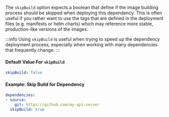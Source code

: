 The `skipBuild` option expects a boolean that define if the image building process should be skipped when deploying this dependency. This is often useful if you rather want to use the tags that are defined in the deployment files (e.g. manifests or helm charts) which may reference more stable, production-like versions of the images.

:::info
Using `skipBuild` is useful when trying to speed up the dependency deployment process, especially when working with many dependencies that frequently change.
:::

#### Default Value For `skipBuild`
```yaml
skipBuild: false
```

#### Example: Skip Build for Dependency
```yaml
dependencies:
- source:
    git: https://github.com/my-api-server
  skipBuild: true
```

